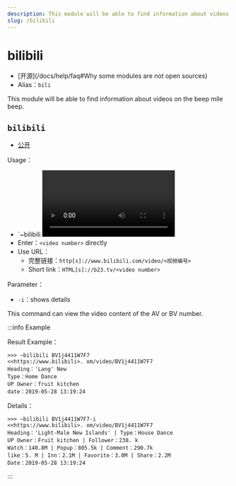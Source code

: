 ```yaml
---
description: This module will be able to find information about videos on the beep-mile video site
slug: /bilibili
---
```


# bilibili

-   [开源]\(/docs/help/faq#Why some modules are not open sources)
-   Alias：`bili`

This module will be able to find information about videos on the beep mile beep.

## `bilibili`

-   [公开](permissions)

Usage：

-   \`~bilibili <video number> [-i]
-   Enter：`<video number>` directly
-   Use URL：
    -   完整链接：`http[s]://www.bilibili.com/video/<视频编号>`
    -   Short link：`HTML[s]://b23.tv/<video number>`

Parameter：

-   `-i`：shows details

This command can view the video content of the AV or BV number.

:::info Example

Result Example：

```
>>> ~bilibili BV1j4411W7F7
<<https://www.bilibili>. om/video/BV1j4411W7F7
Heading：'Lang' New
Type：Home Dance
UP Owner：fruit kitchen
date：2019-05-28 13:19:24
```

Details：

```
>>> ~bilibili BV1j4411W7F7-i
<<https://www.bilibili>. om/video/BV1j4411W7F7
Heading：'Light-Male New Islands' | Type：House Dance
UP Owner：Fruit kitchen | Follower：238. k
Watch：140.8M | Popup：805.5k | Comment：290.7k
like：5. M | Inn：2.1M | Favorite：3.0M | Share：2.2M
Date：2019-05-28 13:19:24
```

:::
